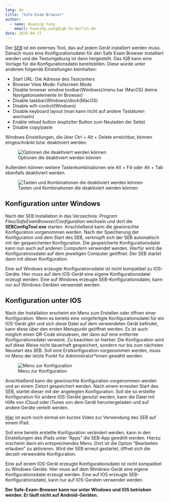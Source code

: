 ```yaml
---
lang: de
title: "Safe-Exam-Browser"
author:
  - name: Huaning Yang
    email: huaning.yang@iqb.hu-berlin.de
date: 2025-04-17
---
```


Der [SEB](https://safeexambrowser.org/about_overview_de.html) ist ein externes Tool, das auf jedem Gerät installiert werden muss. Danach muss eine Konfigurationsdatei für den Safe Exam Browser installiert werden und die Testumgebung ist dann hergestellt. Das IQB kann eine Vorlage für die Konfigurationsdatei bereitstellen. Diese würde unter anderem folgende Einstellungen beinhalten:  

* Start URL: Die Adresse des Testcenters
* Browser View Mode: Fullscreen Mode 
* Disable browser window toolbar(Windows)/menu bar (MacOS) (keine Navigationselemente im Browser)
* Disable taskbar(Windows)/dock(MacOS)
* Disable wifi-control(Windows)
* Disable keyboard layout (man kann nicht auf andere Tastaturen wechseln)
* Enable reload button (expliziter Button zum Neuladen der Seite)
* Disable copy/paste

Windows Einstellungen, die über Ctrl + Alt + Delete erreichbar, können eingeschränkt bzw. deaktiviert werden:

![Optionen die deaktiviert werden können](seb_task.PNG){#fig-task}

Außerdem können weitere Tastenkombinationen wie Alt + F4 oder Alt + Tab ebenfalls deaktiviert werden.

![Tasten und Kombinationen die deaktiviert werden können](seb_keys.PNG){#fig-keys}

## Konfiguration unter Windows

Nach der SEB Installation in das Verzeichnis: *Program Files/SafeExamBrowser/Configuration* wechseln und dort die **SEBConfigTool.exe** starten. Anschließend kann die gewünschte Konfiguration vorgenommen werden. Nach der Speicherung der Konfiguration und dem Start des SEB, verknüpft sich der SEB automatisch mit der gespeicherten Konfiguration. Die gespeicherte Konfigurationsdatei kann nun auch auf anderen Computern verwendet werden. Hierfür wird die Konfigurationsdatei auf dem jeweiligen Computer geöffnet. Der SEB startet dann mit dieser Konfiguration. 

::: {.callout-note}
Eine auf Windows erzeugte Konfigurationsdatei ist nicht kompatibel zu IOS-Geräte. Hier muss auf dem IOS-Gerät eine eigene Konfigurationsdatei erzeugt werden. Eine auf Windows erzeugte SEB-Konfigurationsdatei, kann nur auf Windows-Geräten verwendet werden.
:::

## Konfiguration unter IOS

Nach der Installation erscheint ein Menu zum Erstellen oder öffnen einer Konfiguration. Wenn es bereits eine vorgefertigte Konfigurationsdatei für ein IOS-Gerät gibt und sich diese Datei auf dem verwendeten Gerät befindet, kann diese über den ersten Menupunkt geöffnet werden. Es ist auch möglich einen QR-Code einzulesen, der dann auf eine entfernte Konfigurationsdatei verweist. Zu beachten ist hierbei: Die Konfiguration wird auf diese Weise nicht dauerhaft gespeichert, sondern nur bis zum nächsten Neustart des SEB. Soll eine Erstkonfiguration vorgenommen werden, muss im Menu der letzte Punkt für Administrator\*innen gewählt werden.

![Menu zur Konfiguration](iPad-SEB-Config.png){#fig-seb-config}

Anschließend kann die gewünschte Konfiguration vorgenommen werden und an einem Zielort gespeichert werden. Nach einem erneuten Start des SEB, startet dieser mit der angelegten Konfiguration. Soll die so erstellte Konfiguration für andere IOS-Geräte genutzt werden, kann die Datei mit Hilfe von iCloud oder iTunes von dem Gerät heruntergeladen und auf andere Geräte verteilt werden. 

[Hier](https://box.hu-berlin.de/f/9dfa8ec9778140029b22/) ist auch noch einmal ein kurzes Video zur Verwendung des SEB auf einem iPad.

Soll eine bereits erstellte Konfiguration verändert werden, kann in den Einstellungen des iPads unter "Apps" die SEB-App gewählt werden. Hierzu erscheint dann ein entsprechendes Menu. Dort ist die Option "Bearbeiten erlauben" zu aktivieren. Wird der SEB erneut gestartet, öffnet sich die derzeit verwendete Konfiguration.

::: {.callout-note}
Eine auf einem IOS-Gerät erzeugte Konfigurationsdatei ist nicht kompatibel zu Windows-Geräte. Hier muss auf dem Windows-Gerät eine eigene Konfigurationsdatei erzeugt werden. Eine auf IOS erzeugte SEB-Konfigurationsdatei, kann nur auf IOS-Geräten verwendet werden.
:::

::: {.callout-note}
**Der Safe-Exam-Browser kann nur unter Windows und IOS betrieben werden. Er läuft nicht auf Android-Geräten.**
:::